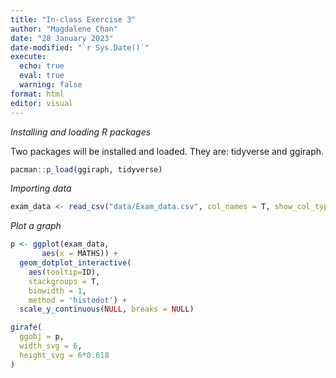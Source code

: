 ```yaml
---
title: "In-class Exercise 3"
author: "Magdalene Chan"
date: "28 January 2023"
date-modified: "`r Sys.Date()`"
execute: 
  echo: true
  eval: true
  warning: false
format: html
editor: visual
---
```


*Installing and loading R packages*

Two packages will be installed and loaded. They are: tidyverse and ggiraph.

```r
pacman::p_load(ggiraph, tidyverse)
```

*Importing data*

```r
exam_data <- read_csv("data/Exam_data.csv", col_names = T, show_col_types = F)
```

*Plot a graph*

```r
p <- ggplot(exam_data,
       aes(x = MATHS)) +
  geom_dotplot_interactive(
    aes(tooltip=ID),
    stackgroups = T,
    binwidth = 1, 
    method = 'histodot') +
  scale_y_continuous(NULL, breaks = NULL)

girafe(
  ggobj = p,
  width_svg = 6,
  height_svg = 6*0.618
)
```